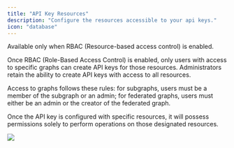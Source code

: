 ```yaml
---
title: "API Key Resources"
description: "Configure the resources accessible to your api keys."
icon: "database"
---
```


Available only when RBAC (Resource-based access control) is enabled.

Once RBAC (Role-Based Access Control) is enabled, only users with access to specific graphs can create API keys for those resources. Administrators retain the ability to create API keys with access to all resources.

Access to graphs follows these rules: for subgraphs, users must be a member of the subgraph or an admin; for federated graphs, users must either be an admin or the creator of the federated graph.

Once the API key is configured with specific resources, it will possess permissions solely to perform operations on those designated resources.

<Frame>
    <img src="/images/studio/image-32.png" />
</Frame>

